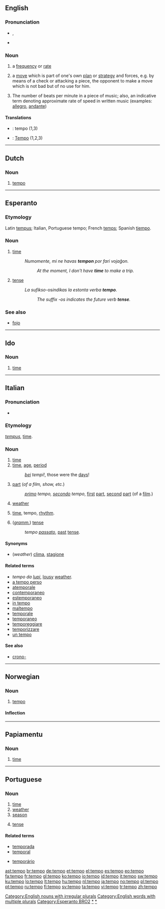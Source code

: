 {{also|Tempo}}
==English==

===Pronunciation===
* {{a|UK}} {{IPA|/ˈtɛm.pəʊ]}}, {{SAMPA|/tEm.p@U/}}
* {{rhymes|ɛmpəʊ}}

===Noun===
{{en-noun|pl=tempos|pl2=tempi}}

# {{context|plural:|_|tempos}} a [[frequency]] or [[rate]]
# {{context|chess|plural:|_|tempos}} a [[move]] which is part of one's own [[plan]] or [[strategy]] and forces, e.g. by means of a check or attacking a piece, the opponent to make a move which is not bad but of no use for him.
# {{context|music|plural:|_|tempi}} The number of beats per minute in a piece of music; also, an indicative term denoting approximate rate of speed in written music (examples:  [[allegro]], [[andante]])

====Translations====
{{trans-top|frequency}}
{{trans-mid}}
{{trans-bottom}}

{{trans-top|chess: a move}}
{{trans-mid}}
{{trans-bottom}}

{{trans-top|music: number of beats per minute}}
{{trans-mid}}
{{trans-bottom}}
{{checktrans-top}}
* {{ttbc|Dutch}}: tempo {{n}} (1,3)
* {{ttbc|German}}: [[Tempo]] {{n}} (1,2,3)
{{trans-bottom}}

[[Category:English nouns with irregular plurals]]
[[Category:English words with multiple plurals]]

----

==Dutch==

===Noun===
{{infl|nl|noun|g=n|plural|tempo's}}

# [[#English|tempo]]

----

==Esperanto==

===Etymology===
Latin [[tempus]]; Italian, Portuguese tempo; French [[temps]]; Spanish [[tiempo]].

===Noun===
{{eo-noun}}

# [[time]]
#: ''Numomente, mi ne havas '''tempon''' por fari vojaĝon.''
#:: ''At the moment, I don't have '''time''' to make a trip.''
# {{context|grammatical}} [[tense]]
#: ''La sufikso ''-os'' indikas la estonta verba '''tempo'''.''
#:: ''The suffix -os indicates the future verb '''tense'''.''

===See also===
* [[fojo]]

[[Category:Esperanto BRO2]]

----

==Ido==

===Noun===
{{infl|io|noun}}

# [[time]]

----

==Italian==
{{wikipedia|lang=it}}
===Pronunciation===
* {{IPA|lang=it|[ˈtempo]}}

===Etymology===
{{etyl|la|it}} ''[[tempus]]'', [[time]].

===Noun===
{{it-noun|temp|m|o|i}}

# [[time]]
# [[time]], [[age]], [[period]]
#: ''[[bello|bei]] tempi!'', those were the [[day]]s!
# [[part]] (''of a film, show, etc.'')
#: ''[[primo]] tempo, [[secondo]] tempo'', [[first]] [[part]], [[second]] [[part]] (of a [[film]].)
# [[weather]]
# {{music|lang=it}} [[time]], tempo, [[rhythm]].
# (''[[grammar|gramm.]]'') [[tense]]
#: ''tempo [[passato]]'', [[past]] [[tense]].

====Synonyms====
* (''weather'') [[clima]], [[stagione]]

====Related terms====
* ''tempo da [[lupo|lupi]]'', [[lousy]] [[weather]].
* [[a tempo perso]]
* [[atemporale]]
* [[contemporaneo]]
* [[estemporaneo]]
* [[in tempo]]
* [[maltempo]]
* [[temporale]]
* [[temporaneo]]
* [[temporeggiare]]
* [[temporizzare]]
* [[un tempo]]

====See also====
* [[crono-]]

[[Category:it:Time|*]]
[[Category:it:Weather|*]]

----

==Norwegian==

===Noun===
{{infl|no|noun}}

# [[#English|tempo]]

====Inflection====
{{no-noun|nb-class=n3|nn-class=n1}}

----

==Papiamentu==

===Noun===
{{infl|pap|noun}}

# [[time]]

----

==Portuguese==

===Noun===
{{infl|pt|noun|g=m}}

# [[time]]
# [[weather]]
# [[season]]
# {{context|grammar|lang=pt}} [[tense]]

====Related terms====
{{rel-top}}
* [[temporada]]
* [[temporal]]
{{rel-mid}}
* [[temporário]]
{{rel-bottom}}

[[ast:tempo]]
[[br:tempo]]
[[de:tempo]]
[[et:tempo]]
[[el:tempo]]
[[es:tempo]]
[[eo:tempo]]
[[fa:tempo]]
[[fr:tempo]]
[[gl:tempo]]
[[ko:tempo]]
[[io:tempo]]
[[id:tempo]]
[[it:tempo]]
[[sw:tempo]]
[[ku:tempo]]
[[lo:tempo]]
[[lt:tempo]]
[[hu:tempo]]
[[nl:tempo]]
[[ja:tempo]]
[[no:tempo]]
[[pl:tempo]]
[[pt:tempo]]
[[ru:tempo]]
[[fi:tempo]]
[[sv:tempo]]
[[ta:tempo]]
[[vi:tempo]]
[[tr:tempo]]
[[zh:tempo]]